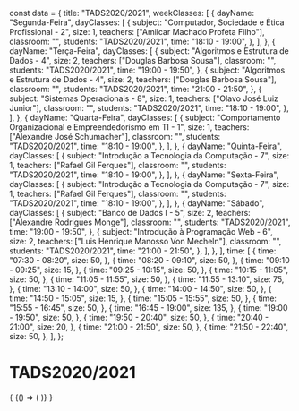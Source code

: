const data = {
  title: "TADS2020/2021",
  weekClasses: [
    {
      dayName: "Segunda-Feira",
      dayClasses: [
        {
          subject: "Computador, Sociedade e Ética Profissional - 2",
          size: 1,
          teachers: ["Amilcar Machado Profeta Filho"],
          classroom: "",
          students: "TADS2020/2021",
          time: "18:10 - 19:00",
        },
      ],
    },
    {
      dayName: "Terça-Feira",
      dayClasses: [
        {
          subject: "Algoritmos e Estrutura de Dados - 4",
          size: 2,
          teachers: ["Douglas Barbosa Sousa"],
          classroom: "",
          students: "TADS2020/2021",
          time: "19:00 - 19:50",
        },
        {
          subject: "Algoritmos e Estrutura de Dados - 4",
          size: 2,
          teachers: ["Douglas Barbosa Sousa"],
          classroom: "",
          students: "TADS2020/2021",
          time: "21:00 - 21:50",
        },
        {
          subject: "Sistemas Operacionais - 8",
          size: 1,
          teachers: ["Olavo José Luiz Junior"],
          classroom: "",
          students: "TADS2020/2021",
          time: "18:10 - 19:00",
        },
      ],
    },
    {
      dayName: "Quarta-Feira",
      dayClasses: [
        {
          subject: "Comportamento Organizacional e Empreendedorismo em TI - 1",
          size: 1,
          teachers: ["Alexandre José Schumacher"],
          classroom: "",
          students: "TADS2020/2021",
          time: "18:10 - 19:00",
        },
      ],
    },
    {
      dayName: "Quinta-Feira",
      dayClasses: [
        {
          subject: "Introdução a Tecnologia da Computação - 7",
          size: 1,
          teachers: ["Rafael Gil Ferques"],
          classroom: "",
          students: "TADS2020/2021",
          time: "18:10 - 19:00",
        },
      ],
    },
    {
      dayName: "Sexta-Feira",
      dayClasses: [
        {
          subject: "Introdução a Tecnologia da Computação - 7",
          size: 1,
          teachers: ["Rafael Gil Ferques"],
          classroom: "",
          students: "TADS2020/2021",
          time: "18:10 - 19:00",
        },
      ],
    },
    {
      dayName: "Sábado",
      dayClasses: [
        {
          subject: "Banco de Dados I - 5",
          size: 2,
          teachers: ["Alexandre Rodrigues Monge"],
          classroom: "",
          students: "TADS2020/2021",
          time: "19:00 - 19:50",
        },
        {
          subject: "Introdução à Programação Web - 6",
          size: 2,
          teachers: ["Luis Henrique Manosso Von Mecheln"],
          classroom: "",
          students: "TADS2020/2021",
          time: "21:00 - 21:50",
        },
      ],
    },
  ],
  time: [
    {
      time: "07:30 - 08:20",
      size: 50,
    },
    {
      time: "08:20 - 09:10",
      size: 50,
    },
    {
      time: "09:10 - 09:25",
      size: 15,
    },
    {
      time: "09:25 - 10:15",
      size: 50,
    },
    {
      time: "10:15 - 11:05",
      size: 50,
    },
    {
      time: "11:05 - 11:55",
      size: 50,
    },
    {
      time: "11:55 - 13:10",
      size: 75,
    },
    {
      time: "13:10 - 14:00",
      size: 50,
    },
    {
      time: "14:00 - 14:50",
      size: 50,
    },
    {
      time: "14:50 - 15:05",
      size: 15,
    },
    {
      time: "15:05 - 15:55",
      size: 50,
    },
    {
      time: "15:55 - 16:45",
      size: 50,
    },
    {
      time: "16:45 - 19:00",
      size: 135,
    },
    {
      time: "19:00 - 19:50",
      size: 50,
    },
    {
      time: "19:50 - 20:40",
      size: 50,
    },
    {
      time: "20:40 - 21:00",
      size: 20,
    },
    {
      time: "21:00 - 21:50",
      size: 50,
    },
    {
      time: "21:50 - 22:40",
      size: 50,
    },
  ],
};

# TADS2020/2021

<div>
  {
    <BrowserOnly>
      {() => (
        <Grid
          title={data.title}
          weekClasses={data.weekClasses}
          time={data.time}
        />
      )}
    </BrowserOnly>
  }
</div>

